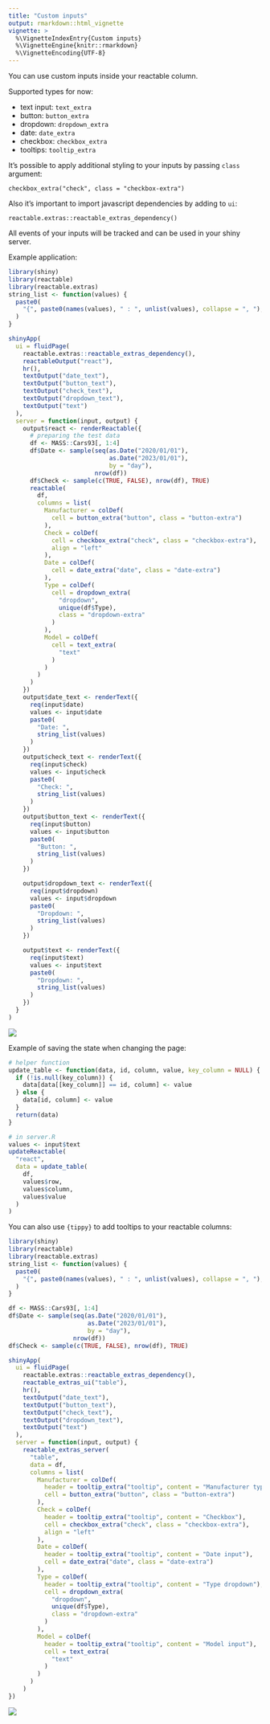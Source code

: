 ```yaml
---
title: "Custom inputs"
output: rmarkdown::html_vignette
vignette: >
  %\VignetteIndexEntry{Custom inputs}
  %\VignetteEngine{knitr::rmarkdown}
  %\VignetteEncoding{UTF-8}
---
```


You can use custom inputs inside your reactable column.

Supported types for now:

- text input: `text_extra`
- button: `button_extra`
- dropdown: `dropdown_extra`
- date: `date_extra`
- checkbox: `checkbox_extra`
- tooltips: `tooltip_extra`

It's possible to apply additional styling to your inputs by passing `class` argument:

`checkbox_extra("check", class = "checkbox-extra")`

Also it's important to import javascript dependencies by adding to `ui`:

`reactable.extras::reactable_extras_dependency()`

All events of your inputs will be tracked and can be used in your shiny server.

Example application:

```r
library(shiny)
library(reactable)
library(reactable.extras)
string_list <- function(values) {
  paste0(
    "{", paste0(names(values), " : ", unlist(values), collapse = ", "), "}"
  )
}

shinyApp(
  ui = fluidPage(
    reactable.extras::reactable_extras_dependency(),
    reactableOutput("react"),
    hr(),
    textOutput("date_text"),
    textOutput("button_text"),
    textOutput("check_text"),
    textOutput("dropdown_text"),
    textOutput("text")
  ),
  server = function(input, output) {
    output$react <- renderReactable({
      # preparing the test data
      df <- MASS::Cars93[, 1:4]
      df$Date <- sample(seq(as.Date("2020/01/01"),
                            as.Date("2023/01/01"),
                            by = "day"),
                        nrow(df))
      df$Check <- sample(c(TRUE, FALSE), nrow(df), TRUE)
      reactable(
        df,
        columns = list(
          Manufacturer = colDef(
            cell = button_extra("button", class = "button-extra")
          ),
          Check = colDef(
            cell = checkbox_extra("check", class = "checkbox-extra"),
            align = "left"
          ),
          Date = colDef(
            cell = date_extra("date", class = "date-extra")
          ),
          Type = colDef(
            cell = dropdown_extra(
              "dropdown",
              unique(df$Type),
              class = "dropdown-extra"
            )
          ),
          Model = colDef(
            cell = text_extra(
              "text"
            )
          )
        )
      )
    })
    output$date_text <- renderText({
      req(input$date)
      values <- input$date
      paste0(
        "Date: ",
        string_list(values)
      )
    })
    output$check_text <- renderText({
      req(input$check)
      values <- input$check
      paste0(
        "Check: ",
        string_list(values)
      )
    })
    output$button_text <- renderText({
      req(input$button)
      values <- input$button
      paste0(
        "Button: ",
        string_list(values)
      )
    })

    output$dropdown_text <- renderText({
      req(input$dropdown)
      values <- input$dropdown
      paste0(
        "Dropdown: ",
        string_list(values)
      )
    })

    output$text <- renderText({
      req(input$text)
      values <- input$text
      paste0(
        "Dropdown: ",
        string_list(values)
      )
    })
  }
)

```

![](images/custom-inputs.gif)

Example of saving the state when changing the page:

```R
# helper function
update_table <- function(data, id, column, value, key_column = NULL) {
  if (!is.null(key_column)) {
    data[data[[key_column]] == id, column] <- value
  } else {
    data[id, column] <- value
  }
  return(data)
}

# in server.R
values <- input$text
updateReactable(
  "react",
  data = update_table(
    df,
    values$row,
    values$column,
    values$value
  )
)
```


You can also use `{tippy}` to add tooltips to your reactable columns:

```R
library(shiny)
library(reactable)
library(reactable.extras)
string_list <- function(values) {
  paste0(
    "{", paste0(names(values), " : ", unlist(values), collapse = ", "), "}"
  )
}

df <- MASS::Cars93[, 1:4]
df$Date <- sample(seq(as.Date("2020/01/01"),
                      as.Date("2023/01/01"),
                      by = "day"),
                  nrow(df))
df$Check <- sample(c(TRUE, FALSE), nrow(df), TRUE)

shinyApp(
  ui = fluidPage(
    reactable.extras::reactable_extras_dependency(),
    reactable_extras_ui("table"),
    hr(),
    textOutput("date_text"),
    textOutput("button_text"),
    textOutput("check_text"),
    textOutput("dropdown_text"),
    textOutput("text")
  ),
  server = function(input, output) {
    reactable_extras_server(
      "table",
      data = df,
      columns = list(
        Manufacturer = colDef(
          header = tooltip_extra("tooltip", content = "Manufacturer type"), #tooltip
          cell = button_extra("button", class = "button-extra")
        ),
        Check = colDef(
          header = tooltip_extra("tooltip", content = "Checkbox"),
          cell = checkbox_extra("check", class = "checkbox-extra"),
          align = "left"
        ),
        Date = colDef(
          header = tooltip_extra("tooltip", content = "Date input"),
          cell = date_extra("date", class = "date-extra")
        ),
        Type = colDef(
          header = tooltip_extra("tooltip", content = "Type dropdown"),
          cell = dropdown_extra(
            "dropdown",
            unique(df$Type),
            class = "dropdown-extra"
          )
        ),
        Model = colDef(
          header = tooltip_extra("tooltip", content = "Model input"),
          cell = text_extra(
            "text"
          )
        )
      )
    )
})

```

![](images/tooltips.gif)

